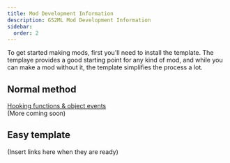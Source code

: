```yaml
---
title: Mod Development Information
description: GS2ML Mod Development Information
sidebar:
  order: 2
---
```


To get started making mods, first you'll need to install the template. The templaye provides a good starting point for any kind of mod, and while you can make a mod without it, the template simplifies the process a lot. 
<LinkCard
	title="Mod Template Setup"
	description="Here's the instructions to set up the mod template."
	href="/GS2ML/guides/mod-development/template-setup"
/>

## Normal method
[Hooking functions & object events](/GS2ML/guides/mod-development/hooking)  
(More coming soon)

## Easy template
(Insert links here when they are ready)
